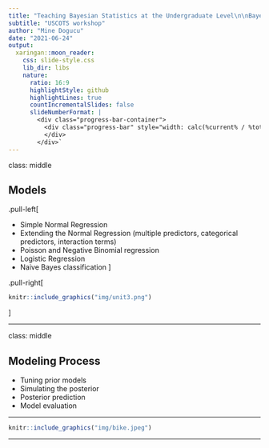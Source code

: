 ```yaml
---
title: "Teaching Bayesian Statistics at the Undergraduate Level\n\nBayesian Regression and Classification"
subtitle: "USCOTS workshop"
author: "Mine Dogucu"
date: "2021-06-24"
output:
  xaringan::moon_reader:
    css: slide-style.css
    lib_dir: libs
    nature:
      ratio: 16:9
      highlightStyle: github
      highlightLines: true
      countIncrementalSlides: false
      slideNumberFormat: |
        <div class="progress-bar-container">
          <div class="progress-bar" style="width: calc(%current% / %total% * 100%);">
          </div>
        </div>`
---
```



class: middle

## Models

.pull-left[

- Simple Normal Regression
- Extending the Normal Regression (multiple predictors, categorical predictors, interaction terms)
- Poisson and Negative Binomial regression
- Logistic Regression
- Naive Bayes classification
]

.pull-right[

```r
knitr::include_graphics("img/unit3.png")
```

]

---

class: middle

## Modeling Process

- Tuning prior models
- Simulating the posterior
- Posterior prediction
- Model evaluation

---

```r
knitr::include_graphics("img/bike.jpeg")
```


---


